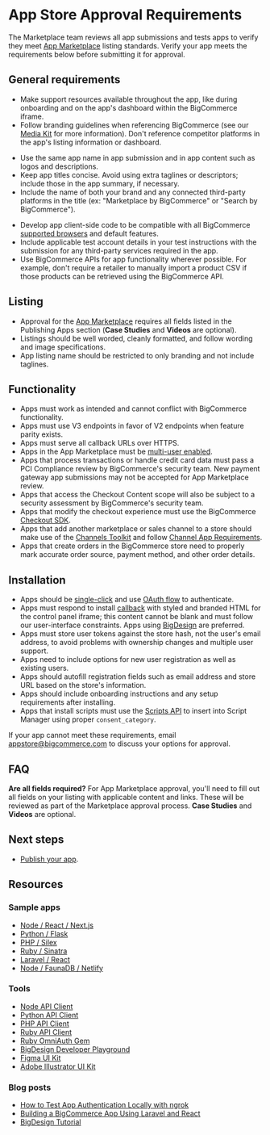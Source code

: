 # App Store Approval Requirements



The Marketplace team reviews all app submissions and tests apps to verify they meet [App Marketplace](https://www.bigcommerce.com/apps/) listing standards. Verify your app meets the requirements below before submitting it for approval.

## General requirements

- Make support resources available throughout the app, like during onboarding and on the app's dashboard within the BigCommerce iframe.
- Follow branding guidelines when referencing BigCommerce (see our [Media Kit](https://www.bigcommerce.com/press/media-kit/) for more information).
Don't reference competitor platforms in the app's listing information or dashboard.
* Use the same app name in app submission and in app content such as logos and descriptions.
* Keep app titles concise. Avoid using extra taglines or descriptors; include those in the app summary, if necessary.
* Include the name of both your brand and any connected third-party platforms in the title (ex:
"Marketplace by BigCommerce" or "Search by BigCommerce").
- Develop app client-side code to be compatible with all BigCommerce [supported browsers](https://support.bigcommerce.com/s/article/Themes-Supported-Browsers) and default features.
- Include applicable test account details in your test instructions with the submission for any third-party services required in the app.
- Use BigCommerce APIs for app functionality wherever possible. For example, don't require a retailer to manually import a product CSV if those products can be retrieved using the BigCommerce API.


## Listing

* Approval for the [App Marketplace](https://www.bigcommerce.com/apps/) requires all fields listed in the Publishing Apps section (**Case Studies** and **Videos** are optional).
* Listings should be well worded, cleanly formatted, and follow wording and image specifications.
* App listing name should be restricted to only branding and not include taglines.

## Functionality

* Apps must work as intended and cannot conflict with BigCommerce functionality.
* Apps must use V3 endpoints in favor of V2 endpoints when feature parity exists.
* Apps must serve all callback URLs over HTTPS.
* Apps in the App Marketplace must be [multi-user enabled](/api-docs/apps/guide/users).
* Apps that process transactions or handle credit card data must pass a PCI Compliance review by BigCommerce's security team. New payment gateway app submissions may not be accepted for App Marketplace review.
* Apps that access the Checkout Content scope will also be subject to a security assessment by BigCommerce's security team.
* Apps that modify the checkout experience must use the BigCommerce [Checkout SDK](/stencil-docs/customizing-checkout/checkout-sdk).
* Apps that add another marketplace or sales channel to a store should make use of the [Channels Toolkit](/api-docs/channels/guide/building-channel-apps) and follow [Channel App Requirements](/api-docs/channels/guide/channel-app-requirements).
* Apps that create orders in the BigCommerce store need to properly mark accurate order source, payment method, and other order details.

## Installation

* Apps should be [single-click](/api-docs/apps/guide/types#single-click) and use [OAuth flow](/api-docs/apps/guide/auth) to authenticate.
* Apps must respond to install [callback](/api-docs/apps/guide/callbacks) with styled and branded HTML for the control panel iframe; this content cannot be blank and must follow our user-interface constraints. Apps using [BigDesign](https://developer.bigcommerce.com/big-design/) are preferred.
* Apps must store user tokens against the store hash, not the user's email address, to avoid problems with ownership changes and multiple user support.
* Apps need to include options for new user registration as well as existing users.
* Apps should autofill registration fields such as email address and store URL based on the store's information.
* Apps should include onboarding instructions and any setup requirements after installing.
* Apps that install scripts must use the [Scripts API](/docs/rest-management/scripts) to insert into Script Manager using proper `consent_category`.

<Callout type="info">
  If your app cannot meet these requirements, email <a href="mailto:appstore@bigcommerce.com">appstore@bigcommerce.com</a> to discuss your options for approval.
</Callout>

## FAQ

**Are all fields required?**
For App Marketplace approval, you'll need to fill out all fields on your listing with applicable content and links. These will be reviewed as part of the Marketplace approval process. **Case Studies** and **Videos** are optional.

## Next steps
* [Publish your app](/api-docs/apps/guide/publishing).

## Resources

### Sample apps

* [Node / React / Next.js](https://github.com/bigcommerce/sample-app-nodejs)
* [Python / Flask](https://github.com/bigcommerce/hello-world-app-python-flask)
* [PHP / Silex](https://github.com/bigcommerce/hello-world-app-php-silex)
* [Ruby / Sinatra](https://github.com/bigcommerce/hello-world-app-ruby-sinatra)
* [Laravel / React](https://github.com/bigcommerce/laravel-react-sample-app)
* [Node / FaunaDB / Netlify](https://github.com/bigcommerce/channels-app/)

### Tools

* [Node API Client](https://github.com/bigcommerce/node-bigcommerce/)
* [Python API Client](https://github.com/bigcommerce/bigcommerce-api-python)
* [PHP API Client](https://github.com/bigcommerce/bigcommerce-api-php)
* [Ruby API Client](https://github.com/bigcommerce/bigcommerce-api-ruby)
* [Ruby OmniAuth Gem](https://github.com/bigcommerce/omniauth-bigcommerce)
* [BigDesign Developer Playground](https://developer.bigcommerce.com/big-design)
* [Figma UI Kit](https://figma.com/file/jTVuUkiZ1j3rux8WHG4IKK/BigDesign-UI-Kit?node-id=0%3A1/duplicate)
* [Adobe Illustrator UI Kit](https://design.bigcommerce.com/bigdesign-ui-kit)

### Blog posts

* [How to Test App Authentication Locally with ngrok](https://medium.com/bigcommerce-developer-blog/how-to-test-app-authentication-locally-with-ngrok-149150bfe4cf)
* [Building a BigCommerce App Using Laravel and React](https://medium.com/bigcommerce-developer-blog/building-a-bigcommerce-app-using-laravel-and-react-711ceceb5006)
* [BigDesign Tutorial](https://medium.com/bigcommerce-developer-blog/bigdesign-build-native-looking-uis-with-the-bigcommerce-design-system-fb06a01a24f2)
